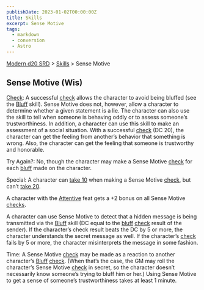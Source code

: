```yaml
---
publishDate: 2023-01-02T00:00:00Z
title: Skills
excerpt: Sense Motive
tags:
  - markdown
  - conversion
  - Astro
---
```


[Modern d20 SRD](/#modernD20) > [Skills](modern-d20-srd-skills-index) > Sense Motive

## Sense Motive (Wis)

[Check](modern-d20-srd-skills-skill-basics-php#skill-check-index): A successful [check](modern-d20-srd-skills-skill-basics-php#skill-check-index) allows the character to avoid being bluffed (see the [Bluff](modern-d20-srd-skills-bluff) skill). Sense Motive does not, however, allow a character to determine whether a given statement is a lie. The character can also use the skill to tell when someone is behaving oddly or to assess someone’s trustworthiness. In addition, a character can use this skill to make an assessment of a social situation. With a successful [check](modern-d20-srd-skills-skill-basics-php#skill-check-index) (DC 20), the character can get the feeling from another’s behavior that something is wrong. Also, the character can get the feeling that someone is trustworthy and honorable.

Try Again?: No, though the character may make a Sense Motive [check](modern-d20-srd-skills-skill-basics-php#skill-check-index) for each [bluff](modern-d20-srd-skills-bluff) made on the character.

Special: A character can [take 10](modern-d20-srd-skills-skill-basics-php#take10-index) when making a Sense Motive [check](modern-d20-srd-skills-skill-basics-php#skill-check-index), but can’t [take 20](modern-d20-srd-skills-skill-basics-php#take20-index).

A character with the [Attentive](modern-d20-srd-feats-attentive) feat gets a +2 bonus on all Sense Motive [checks](modern-d20-srd-skills-skill-basics-php#skill-check-index).

A character can use Sense Motive to detect that a hidden message is being transmitted via the [Bluff](modern-d20-srd-skills-bluff) skill (DC equal to the [bluff](modern-d20-srd-skills-bluff) [check](modern-d20-srd-skills-skill-basics-php#skill-check-index) result of the sender). If the character’s check result beats the DC by 5 or more, the character understands the secret message as well. If the character’s [check](modern-d20-srd-skills-skill-basics-php#skill-check-index) fails by 5 or more, the character misinterprets the message in some fashion.

Time: A Sense Motive [check](modern-d20-srd-skills-skill-basics-php#skill-check-index) may be made as a reaction to another character’s [Bluff](modern-d20-srd-skills-bluff) [check](modern-d20-srd-skills-skill-basics-php#skill-check-index). (When that’s the case, the GM may roll the character’s Sense Motive [check](modern-d20-srd-skills-skill-basics-php#skill-check-index) in secret, so the character doesn’t necessarily know someone’s trying to bluff him or her.) Using Sense Motive to get a sense of someone’s trustworthiness takes at least 1 minute.
